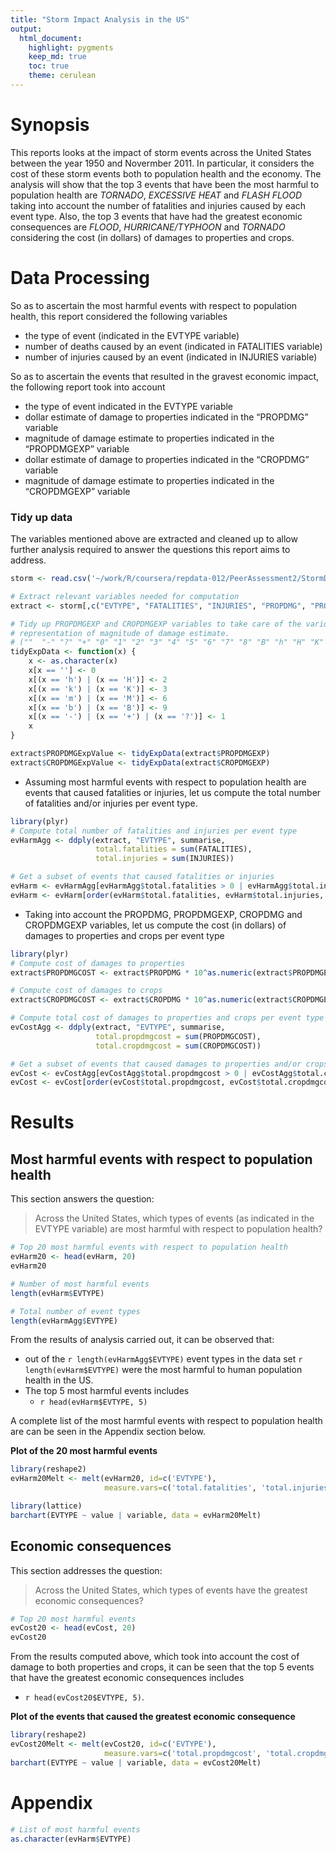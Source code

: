 ```yaml
---
title: "Storm Impact Analysis in the US"
output: 
  html_document:
    highlight: pygments
    keep_md: true
    toc: true
    theme: cerulean
---
```


# Synopsis

This reports looks at the impact of storm events across the United States 
between the year 1950 and Novermber 2011. In particular, it considers the cost 
of these storm events both to population health and the economy. The analysis 
will show that the top 3 events that have been the most harmful to population 
health are _TORNADO_, _EXCESSIVE HEAT_ and _FLASH FLOOD_ taking into
account the number of fatalities and injuries caused by each event type.
Also, the top 3 events that have had the greatest economic consequences are 
_FLOOD_, _HURRICANE/TYPHOON_ and _TORNADO_ considering the cost (in dollars) of
damages to properties and crops.


# Data Processing
So as to ascertain the most harmful events with respect to population health, 
this report considered the following variables

-  the type of event (indicated in the EVTYPE variable)
-  number of deaths caused by an event (indicated in FATALITIES variable)
-  number of injuries caused by an event (indicated in INJURIES variable)

So as to ascertain the events that resulted in the gravest economic impact, the
following report took into account

- the type of event indicated in the EVTYPE variable
- dollar estimate of damage to properties indicated in the "PROPDMG" variable
- magnitude of damage estimate to properties indicated in the "PROPDMGEXP" variable
- dollar estimate of damage to properties indicated in the "CROPDMG" variable
- magnitude of damage estimate to properties indicated in the "CROPDMGEXP" variable

### Tidy up data

The variables mentioned above are extracted and cleaned up to allow further 
analysis required to answer the questions this report aims to address.

```r
storm <- read.csv('~/work/R/coursera/repdata-012/PeerAssessment2/StormData.csv')

# Extract relevant variables needed for computation
extract <- storm[,c("EVTYPE", "FATALITIES", "INJURIES", "PROPDMG", "PROPDMGEXP", "CROPDMG", "CROPDMGEXP")]

# Tidy up PROPDMGEXP and CROPDMGEXP variables to take care of the various 
# representation of magnitude of damage estimate.
# (""  "-" "?" "+" "0" "1" "2" "3" "4" "5" "6" "7" "8" "B" "h" "H" "K" "m" "M")
tidyExpData <- function(x) {
    x <- as.character(x)
    x[x == ''] <- 0
    x[(x == 'h') | (x == 'H')] <- 2
    x[(x == 'k') | (x == 'K')] <- 3
    x[(x == 'm') | (x == 'M')] <- 6
    x[(x == 'b') | (x == 'B')] <- 9
    x[(x == '-') | (x == '+') | (x == '?')] <- 1
    x 
}

extract$PROPDMGExpValue <- tidyExpData(extract$PROPDMGEXP)
extract$CROPDMGExpValue <- tidyExpData(extract$CROPDMGEXP)
```



-   Assuming most harmful events with respect to population health are events 
    that caused fatalities or injuries, let us compute the total number of 
    fatalities and/or injuries per event type.
    
```r
library(plyr)
# Compute total number of fatalities and injuries per event type
evHarmAgg <- ddply(extract, "EVTYPE", summarise, 
                   total.fatalities = sum(FATALITIES), 
                   total.injuries = sum(INJURIES))

# Get a subset of events that caused fatalities or injuries
evHarm <- evHarmAgg[evHarmAgg$total.fatalities > 0 | evHarmAgg$total.injuries > 0, ]
evHarm <- evHarm[order(evHarm$total.fatalities, evHarm$total.injuries, decreasing=T), ]
```


-   Taking into account the PROPDMG, PROPDMGEXP, CROPDMG and CROPDMGEXP variables,
    let us compute the cost (in dollars) of damages to properties and crops per 
    event type

```r
library(plyr)
# Compute cost of damages to properties
extract$PROPDMGCOST <- extract$PROPDMG * 10^as.numeric(extract$PROPDMGExpValue)

# Compute cost of damages to crops
extract$CROPDMGCOST <- extract$CROPDMG * 10^as.numeric(extract$CROPDMGExpValue)

# Compute total cost of damages to properties and crops per event type
evCostAgg <- ddply(extract, "EVTYPE", summarise,
                   total.propdmgcost = sum(PROPDMGCOST),
                   total.cropdmgcost = sum(CROPDMGCOST))

# Get a subset of events that caused damages to properties and/or crops
evCost <- evCostAgg[evCostAgg$total.propdmgcost > 0 | evCostAgg$total.cropdmgcost > 0, ]
evCost <- evCost[order(evCost$total.propdmgcost, evCost$total.cropdmgcost, decreasing=T), ]
```

# Results
## Most harmful events with respect to population health

This section answers the question:

> Across the United States, which types of events (as indicated in the EVTYPE 
  variable) are most harmful with respect to population health?
    
```r
# Top 20 most harmful events with respect to population health
evHarm20 <- head(evHarm, 20)
evHarm20 

# Number of most harmful events
length(evHarm$EVTYPE)

# Total number of event types
length(evHarmAgg$EVTYPE)
```

From the results of analysis carried out, it can be observed that:

-   out of the `r length(evHarmAgg$EVTYPE)` event types in the data set
    `r length(evHarm$EVTYPE)` were the most harmful to  human population health
    in the US.
-   The top 5 most harmful events includes 
    + `r head(evHarm$EVTYPE, 5)`
    
A complete list of the most harmful events with respect to population health are
can be seen in the Appendix section below.

**Plot of the 20 most harmful events**

```r
library(reshape2)
evHarm20Melt <- melt(evHarm20, id=c('EVTYPE'), 
                     measure.vars=c('total.fatalities', 'total.injuries'))

library(lattice)
barchart(EVTYPE ~ value | variable, data = evHarm20Melt)
```


## Economic consequences

This section addresses the question:

> Across the United States, which types of events have the greatest economic 
  consequences?


```r
# Top 20 most harmful events
evCost20 <- head(evCost, 20)
evCost20
```

From the results computed above, which took into account the cost of damage to
both properties and crops, it can be seen that the top 5 events that have the
greatest economic consequences includes 

- `r head(evCost20$EVTYPE, 5)`.

**Plot of the events that caused the greatest economic consequence**

```r
library(reshape2)
evCost20Melt <- melt(evCost20, id=c('EVTYPE'), 
                     measure.vars=c('total.propdmgcost', 'total.cropdmgcost'))
barchart(EVTYPE ~ value | variable, data = evCost20Melt)
```


# Appendix

```r
# List of most harmful events
as.character(evHarm$EVTYPE)
```